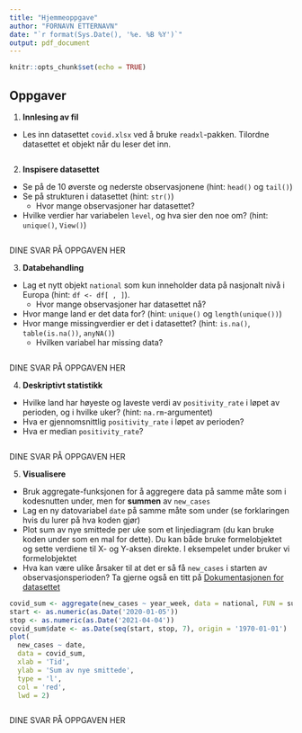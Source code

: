 ```yaml
---
title: "Hjemmeoppgave"
author: "FORNAVN ETTERNAVN"
date: "`r format(Sys.Date(), '%e. %B %Y')`"
output: pdf_document
---
```


```r
knitr::opts_chunk$set(echo = TRUE)
```

## Oppgaver

1. **Innlesing av fil**
- Les inn datasettet `covid.xlsx` ved å bruke `readxl`-pakken. Tilordne datasettet et objekt når du leser det inn.

```r

```


2. **Inspisere datasettet**
- Se på de 10 øverste og nederste observasjonene (hint: `head()` og `tail()`)   
- Se på strukturen i datasettet (hint: `str()`)
  + Hvor mange observasjoner har datasettet?
- Hvilke verdier har variabelen `level`, og hva sier den noe om? (hint: `unique()`, `View()`)

```r

```

DINE SVAR PÅ OPPGAVEN HER

3. **Databehandling**
- Lag et nytt objekt `national` som kun inneholder data på nasjonalt nivå i Europa (hint: `df <- df[ , ]`).
  + Hvor mange observasjoner har datasettet nå?
- Hvor mange land er det data for? (hint: `unique()` og `length(unique())`)
- Hvor mange missingverdier er det i datasettet? (hint: `is.na()`, `table(is.na())`, `anyNA()`)
  + Hvilken variabel har missing data?

```r

```

DINE SVAR PÅ OPPGAVEN HER

4. **Deskriptivt statistikk**
- Hvilke land har høyeste og laveste verdi av `positivity_rate` i løpet av perioden, og i hvilke uker? (hint: `na.rm`-argumentet)
- Hva er gjennomsnittlig `positivity_rate` i løpet av perioden? 
- Hva er median `positivity_rate`?

```r

```

DINE SVAR PÅ OPPGAVEN HER

5. **Visualisere**
- Bruk aggregate-funksjonen for å aggregere data på samme måte som i kodesnutten under, men for **summen** av `new_cases`
- Lag en ny datovariabel `date` på samme måte som under (se forklaringen hvis du lurer på hva koden gjør)
- Plot sum av nye smittede per uke som et linjediagram (du kan bruke koden under som en mal for dette). Du kan både bruke formelobjektet og sette verdiene til X- og Y-aksen direkte. I eksempelet under bruker vi formelobjektet
- Hva kan være ulike årsaker til at det er så få `new_cases` i starten av observasjonsperioden? 
Ta gjerne også en titt på [Dokumentasjonen for datasettet](https://www.ecdc.europa.eu/sites/default/files/documents/2021-01-13_Variable_Dictionary_and_Disclaimer_weekly_testing_data_EUEEAUK.pdf)

```r
covid_sum <- aggregate(new_cases ~ year_week, data = national, FUN = sum)
start <- as.numeric(as.Date('2020-01-05'))
stop <- as.numeric(as.Date('2021-04-04'))
covid_sum$date <- as.Date(seq(start, stop, 7), origin = '1970-01-01')
plot(
  new_cases ~ date,
  data = covid_sum,
  xlab = 'Tid',
  ylab = 'Sum av nye smittede',
  type = 'l',
  col = 'red',
  lwd = 2)
```

```r

```

DINE SVAR PÅ OPPGAVEN HER
